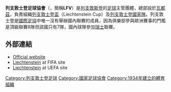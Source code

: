 {{國家足協 |
  Name               = 列支敦士登足球協會<br />''Liechtenstein Football Association''  |
  Logo               = Logo Liechtensteiner Fussballverband.svg |
  Founded            = 1934年 |
  FIFA affiliation   = 1974年 |
  Region             = [[歐洲足協|歐洲足協]] |
  Region affiliation = 1992年 |
  President          = {{flagicon|LIE}} [[Reinhard_Walser|Reinhard Walser]] |
  Coach              = {{flagicon|SUI}} [[Hans-Peter_Zaugg|Hans-Peter Zaugg]]
}}
'''列支敦士登足球協會'''（{{lang-de|'''Liechtensteiner Fussballverband'''}}，簡稱'''LFV'''）是[[列支敦斯登|列支敦斯登]]的[[英式足球|足球]]主管團體，總部設於[[瓦都茲|瓦都茲]]，負責組織[[列支敦士登盃|列支敦士登盃]]（Liechtenstein Cup）及[[列支敦士登國家足球隊|列支敦士登國家隊]]。列支敦士登是[[國際足協|國際足協]]中唯一沒有舉辦國內聯賽的成員，因為俱樂部參與歐洲賽事的門檻是頂級聯賽8隊但該國只有7隊，國內球隊參加[[瑞士|瑞士]]聯賽。

==外部連結==
*[http://www.lfv.li/ Official website]{{Wayback|url=http://www.lfv.li/ |date=20111001133018 }}
*[http://www.fifa.com/associations/association=lie/index.html  Liechtenstein] {{Wayback|url=http://www.fifa.com/associations/association=lie/index.html |date=20180725183853 }} at FIFA site
*[http://www.uefa.com/memberassociations/association=LIE/index.html  Liechtenstein] {{Wayback|url=http://www.uefa.com/memberassociations/association=LIE/index.html |date=20191003165110 }} at UEFA site

{{UEFA成員國家足球協會}}

[[Category:列支敦士登足球|Category:列支敦士登足球]]
[[Category:國家足球協會|Category:國家足球協會]]
[[Category:1934年建立的體育組織|Category:1934年建立的體育組織]]
